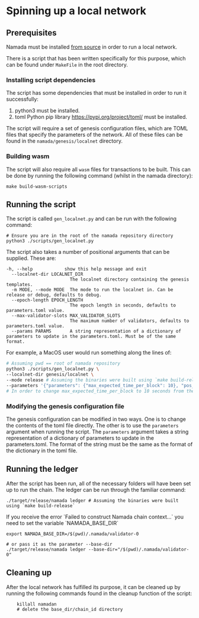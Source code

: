 
# Spinning up a local network

## Prerequisites

Namada must be installed [from source](../../introduction/install/source.mdx) in order to run a local network.

There is a script that has been written specifically for this purpose, which can be found under `MakeFile` in the root directory.

### Installing script dependencies

The script has some dependencies that must be installed in order to run it successfully:

1. python3 must be installed.
2. toml Python pip library https://pypi.org/project/toml/ must be installed.

The script will require a set of genesis configuration files, which are TOML files that specify the parameters of the network. All of these files can be found in the `namada/genesis/localnet` directory.

### Building wasm

The script will also require all `wasm` files for transactions to be built. This can be done by running the following command (whilst in the namada directory):

```shell
make build-wasm-scripts
```

## Running the script

The script is called `gen_localnet.py` and can be run with the following command:

```shell
# Ensure you are in the root of the namada repository directory
python3 ./scripts/gen_localnet.py
```

The script also takes a number of positional arguments that can be supplied. These are:

```text
-h, --help            show this help message and exit
  --localnet-dir LOCALNET_DIR
                        The localnet directory containing the genesis templates.
  -m MODE, --mode MODE  The mode to run the localnet in. Can be release or debug, defaults to debug.
  --epoch-length EPOCH_LENGTH
                        The epoch length in seconds, defaults to parameters.toml value.
  --max-validator-slots MAX_VALIDATOR_SLOTS
                        The maximum number of validators, defaults to parameters.toml value.
  --params PARAMS       A string representation of a dictionary of parameters to update in the parameters.toml. Must be of the same format.
```

For example, a MacOS user would run something along the lines of:

```bash
# Assuming pwd == root of namada repository
python3 ./scripts/gen_localnet.py \
--localnet-dir genesis/localnet \
--mode release # Assuming the binaries were built using `make build-release` \
--parameters '{"parameters": {"max_expected_time_per_block": 10}, "pos_params": {"pipeline_len": 5}}'
# In order to change max_expected_time_per_block to 10 seconds from the default 30, and the pipeline length to 5 epochs from the default 2.
```

### Modifying the genesis configuration file

The genesis configuration can be modified in two ways. One is to change the contents of the toml file directly. The other is to use the `parameters` argument when running the script. The `parameters` argument takes a string representation of a dictionary of parameters to update in the parameters.toml. The format of the string must be the same as the format of the dictionary in the toml file.

## Running the ledger

After the script has been run, all of the necessary folders will have been set up to run the chain.
The ledger can be run through the familiar command:

```shell
./target/release/namada ledger # Assuming the binaries were built using `make build-release`
```

<Callout>
If you receive the error `Failed to construct Namada chain context...` you need to set the variable `NAMADA_BASE_DIR`

```shell
export NAMADA_BASE_DIR=/$(pwd)/.namada/validator-0

# or pass it as the parameter --base-dir
./target/release/namada ledger --base-dir="/$(pwd)/.namada/validator-0"
```

</Callout>

## Cleaning up

After the local network has fulfilled its purpose, it can be cleaned up by running the following commands found in the cleanup function of the script:

```shell copy
    killall namadan
    # delete the base_dir/chain_id directory
```
